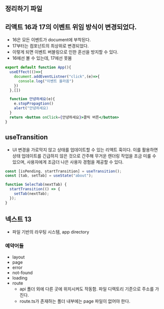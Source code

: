 ## 정리하기 파일

## 리액트 16과 17의 이벤트 위임 방식이 변경되었다.

- 16은 모든 이벤트가 document에 부착된다.
- 17부터는 컴포넌트의 최상위로 변경되었다.
- 이렇게 되면 이벤트 버블링으로 인한 혼선을 방지할 수 있다.
- 16에선 볼 수 있는데, 17에선 못봄

```jsx
export default function App(){
  useEffect(()=>{
    document.addEventListner("click",(e)=>{
      console.log("이벤트 올라옴")
    })
  },[])

  function 안녕하세요(e){
    e.stopPropagtion()
    alert("안녕하세요)
  }
  return <button onClick={안녕하세요}>클릭 버튼</button>
}
```

## useTransition

- UI 변경을 가로막지 않고 상태를 업데이트할 수 있는 리액트 훅이다. 이를 활용하면 상태 업데이트를 긴급하지 않은 것으로 간주해 무거운 렌더링 작업을 조금 미룰 수 있으며, 사용자에게 조금더 나은 사용자 경험을 제공할 수 있다.

```jsx
const [isPending, startTransition] = useTransition();
const [tab, setTab] = useState("about");

function SelecTab(nextTab) {
  startTransition(() => {
    setTab(nextTab);
  });
}
```

## 넥스트 13

- 파일 기반의 라우팅 시스템, app directory

### 예약어들

- layout
- page
- error
- not-found
- loading
- route
  - api 폴더 외에 다른 곳에 위치시켜도 작동함. 파일 디렉토리 기준으로 주소를 가진다.
  - route.ts가 존재하는 폴더 내부에는 page 파일이 없어야 한다.
